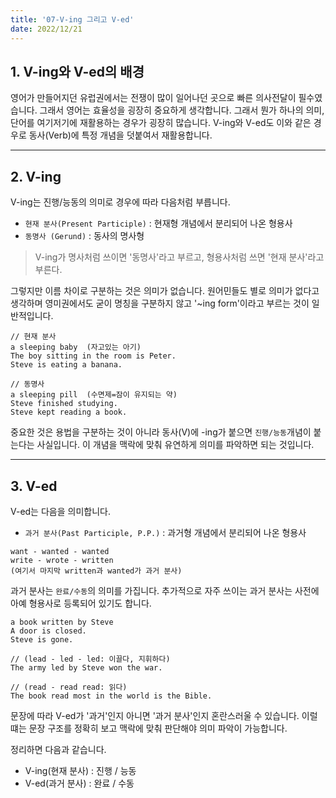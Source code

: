 ```yaml
---
title: '07-V-ing 그리고 V-ed'
date: 2022/12/21
---
```


## 1. V-ing와 V-ed의 배경

영어가 만들어지던 유럽권에서는 전쟁이 많이 일어나던 곳으로 빠른 의사전달이 필수였습니다.
그래서 영어는 효율성을 굉장히 중요하게 생각합니다.
그래서 뭔가 하나의 의미, 단어를 여기저기에 재활용하는 경우가 굉장히 많습니다.
V-ing와 V-ed도 이와 같은 경우로 동사(Verb)에 특정 개념을 덧붙여서 재활용합니다.

---

## 2. V-ing

V-ing는 진행/능동의 의미로 경우에 따라 다음처럼 부릅니다.

- `현재 분사(Present Participle)` : 현재형 개념에서 분리되어 나온 형용사
- `동명사 (Gerund)` : 동사의 명사형

> V-ing가 명사처럼 쓰이면 '동명사'라고 부르고, 형용사처럼 쓰면 '현재 분사'라고 부른다.

그렇지만 이름 차이로 구분하는 것은 의미가 없습니다.
원어민들도 별로 의미가 없다고 생각하며 영미권에서도 굳이 명칭을 구분하지 않고 '~ing form'이라고 부르는 것이 일반적입니다.

```
// 현재 분사
a sleeping baby  (자고있는 아기)
The boy sitting in the room is Peter.
Steve is eating a banana.

// 동명사
a sleeping pill  (수면제=잠이 유지되는 약)
Steve finished studying.
Steve kept reading a book.
```

중요한 것은 용법을 구분하는 것이 아니라 동사(V)에 -ing가 붙으면 `진행/능동`개념이 붙는다는 사실입니다.
이 개념을 맥락에 맞춰 유연하게 의미를 파악하면 되는 것입니다.

---

## 3. V-ed

V-ed는 다음을 의미합니다.

- `과거 분사(Past Participle, P.P.)` : 과거형 개념에서 분리되어 나온 형용사

```
want - wanted - wanted
write - wrote - written
(여기서 마지막 written과 wanted가 과거 분사)
```

과거 분사는 `완료/수동`의 의미를 가집니다. 추가적으로 자주 쓰이는 과거 분사는 사전에 아예 형용사로 등록되어 있기도 합니다.

```
a book written by Steve
A door is closed.
Steve is gone.

// (lead - led - led: 이끌다, 지휘하다)
The army led by Steve won the war.

// (read - read read: 읽다)
The book read most in the world is the Bible.
```

문장에 따라 V-ed가 '과거'인지 아니면 '과거 분사'인지 혼란스러울 수 있습니다.
이럴 떄는 문장 구조를 정확히 보고 맥락에 맞춰 판단해야 의미 파악이 가능합니다.

정리하면 다음과 같습니다.

- V-ing(현재 분사) : 진행 / 능동
- V-ed(과거 분사) : 완료 / 수동
